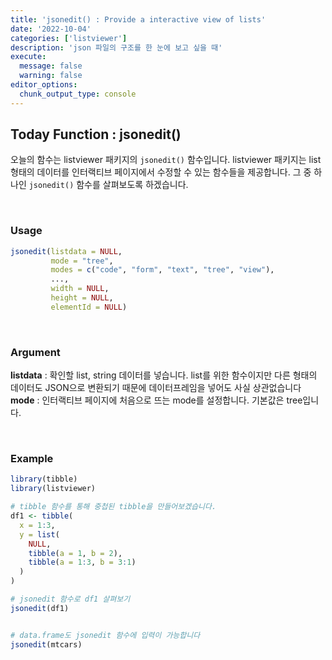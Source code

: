 ```yaml
---
title: 'jsonedit() : Provide a interactive view of lists'
date: '2022-10-04'
categories: ['listviewer']
description: 'json 파일의 구조를 한 눈에 보고 싶을 때'
execute: 
  message: false
  warning: false
editor_options: 
  chunk_output_type: console
---
```


## Today Function : jsonedit()

오늘의 함수는 listviewer 패키지의 `jsonedit()` 함수입니다. listviewer 패키지는 list 형태의 데이터를 인터랙티브 페이지에서 수정할 수 있는 함수들을 제공합니다. 그 중 하나인 `jsonedit()` 함수를 살펴보도록 하겠습니다.

<br/>

### Usage

```r
jsonedit(listdata = NULL, 
         mode = "tree", 
         modes = c("code", "form", "text", "tree", "view"),
         ..., 
         width = NULL, 
         height = NULL,
         elementId = NULL)
```

<br/>

### Argument

**listdata** : 확인할 list, string 데이터를 넣습니다. list를 위한 함수이지만 다른 형태의 데이터도 JSON으로 변환되기 때문에 데이터프레임을 넣어도 사실 상관없습니다 <br/> 
**mode** : 인터랙티브 페이지에 처음으로 뜨는 mode를 설정합니다. 기본값은 tree입니다.

<br/>

### Example

```r
library(tibble)
library(listviewer)

# tibble 함수를 통해 중첩된 tibble을 만들어보겠습니다.
df1 <- tibble(
  x = 1:3,
  y = list(
    NULL,
    tibble(a = 1, b = 2),
    tibble(a = 1:3, b = 3:1)
  )
)

# jsonedit 함수로 df1 살펴보기
jsonedit(df1)


# data.frame도 jsonedit 함수에 입력이 가능합니다
jsonedit(mtcars)
```
